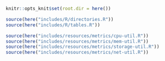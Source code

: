 ```r
knitr::opts_knit$set(root.dir = here())
```

```r
source(here("includes/R/directories.R"))
source(here("includes/R/tables.R"))
```

```r
source(here("includes/resources/metrics/cpu-util.R"))
source(here("includes/resources/metrics/mem-util.R"))
source(here("includes/resources/metrics/storage-util.R"))
source(here("includes/resources/metrics/net-util.R"))
```
